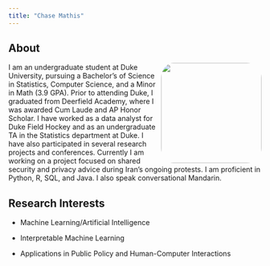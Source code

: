 ```yaml
---
title: "Chase Mathis"
---
```

## About
![](images/ChasePicture.jpeg){style="float:right;padding: 0 0 0 5px;border-radius: 30px;" fig-alt="Chase Mathis" width="200"}


I am an undergraduate student at Duke University, pursuing a Bachelor's of Science in Statistics, Computer Science, and a Minor in Math (3.9 GPA). Prior to attending Duke, I graduated from Deerfield Academy, where I was awarded Cum Laude and AP Honor Scholar. 
I have worked as a data analyst for Duke Field Hockey and as an undergraduate TA in the Statistics department at Duke. 
I have also participated in several research projects and conferences. Currently I am working on a project focused on shared security and privacy advice during Iran's ongoing protests. 
I am proficient in Python, R, SQL, and Java. I also speak conversational Mandarin.

## Research Interests

-   Machine Learning/Artificial Intelligence

-   Interpretable Machine Learning

-   Applications in Public Policy and Human-Computer Interactions
